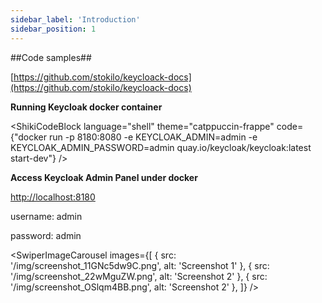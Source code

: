 ```yaml
---
sidebar_label: 'Introduction'
sidebar_position: 1
---
```


##Code samples##

[https://github.com/stokilo/keycloack-docs](https://github.com/stokilo/keycloack-docs)

**Running Keycloak docker container**


<ShikiCodeBlock language="shell" theme="catppuccin-frappe"
                code={"docker run -p 8180:8080 -e KEYCLOAK_ADMIN=admin -e KEYCLOAK_ADMIN_PASSWORD=admin quay.io/keycloak/keycloak:latest start-dev"} />

**Access Keycloak Admin Panel under docker**

[http://localhost:8180](http://localhost:8180)

username: admin

password: admin


[//]: # (<ImageMetadata imageUrl="/img/screenshot_bjO8o6gf.png"  />)


<SwiperImageCarousel
  images={[
    { src: '/img/screenshot_11GNc5dw9C.png', alt: 'Screenshot 1' },
    { src: '/img/screenshot_22wMguZW.png', alt: 'Screenshot 2' },
    { src: '/img/screenshot_OSlqm4BB.png', alt: 'Screenshot 2' },
  ]} />

